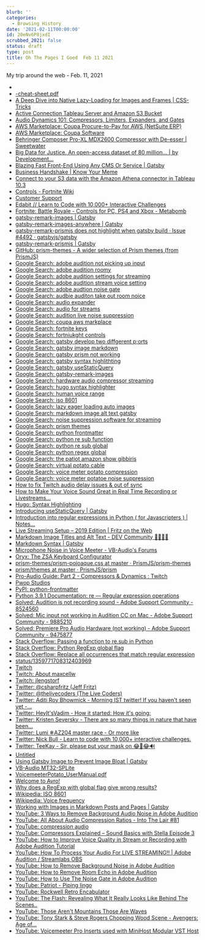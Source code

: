 ```yaml
---
blurb: ''
categories:
  - Browsing History
date: '2021-02-11T00:00:00'
id: 20eNv6P8jxdI
scrubbed_2021: false
status: draft
type: post
title: Oh The Pages I Goed  Feb 11 2021
---
```


My trip around the web - Feb. 11, 2021

- [](https://twitter.com/kazADHD)
- [-cheat-sheet.pdf](https://www.gatsbyjs.com/gatsby-cheat-sheet.pdf)
- [A Deep Dive into Native Lazy-Loading for Images and Frames | CSS-Tricks](https://css-tricks.com/a-deep-dive-into-native-lazy-loading-for-images-and-frames/)
- [Active Connection Tableau Server and Amazon S3 Bucket](https://community.tableau.com/s/question/0D54T00000C6phn/active-connection-tableau-server-and-amazon-s3-bucket)
- [Audio Dynamics 101: Compressors, Limiters, Expanders, and Gates](https://www.izotope.com/en/learn/audio-dynamics-101-compressors-limiters-expanders-and-gates.html)
- [AWS Marketplace: Coupa Procure-to-Pay for AWS (NetSuite ERP)](https://aws.amazon.com/marketplace/pp/B07791ZZVF?ref_=srh_res_product_title)
- [AWS Marketplace: Coupa Software](https://aws.amazon.com/marketplace/seller-profile?id=ad2cc3ea-0429-464c-8dba-f2b1e10da40c)
- [Behringer Composer Pro-XL MDX2600 Compressor with De-esser | Sweetwater](https://www.sweetwater.com/store/detail/MDX2600--behringer-composer-pro-xl-mdx2600)
- [Big Data for Justice. An open-access dataset of 80 million… | by Development...](https://devdatalab.medium.com/big-data-for-justice-f53e0e14c9c9)
- [Blazing Fast Front-End Using Any CMS Or Service | Gatsby](https://www.gatsbyjs.com/)
- [Business Handshake | Know Your Meme](https://knowyourmeme.com/memes/business-handshake)
- [Connect to your S3 data with the Amazon Athena connector in Tableau 10.3](https://www.tableau.com/about/blog/2017/5/connect-your-s3-data-amazon-athena-connector-tableau-103-71105)
- [Controls - Fortnite Wiki](https://fortnite.gamepedia.com/Controls)
- [Customer Support](https://help.twitch.tv/s/article/twitch-music-getting-started?language=en_US)
- [Edabit // Learn to Code with 10,000+ Interactive Challenges](https://edabit.com/)
- [Fortnite: Battle Royale - Controls for PC, PS4 and Xbox - Metabomb](https://www.metabomb.net/fortnite-battle-royale/gameplay-guides/fortnite-battle-royale-controls-for-pc-ps4-and-xbox-one)
- [gatsby-remark-images | Gatsby](https://www.gatsbyjs.com/plugins/gatsby-remark-images/)
- [gatsby-remark-images-anywhere | Gatsby](https://www.gatsbyjs.com/plugins/gatsby-remark-images-anywhere/)
- [gatsby-remark-prismjs does not highlight when gatsby build · Issue #4492 · gatsbyjs/gatsby](https://github.com/gatsbyjs/gatsby/issues/4492)
- [gatsby-remark-prismjs | Gatsby](https://www.gatsbyjs.com/plugins/gatsby-remark-prismjs/)
- [GitHub: prism-themes - A wider selection of Prism themes (from PrismJS)](https://github.com/PrismJS/prism-themes)
- [Google Search: adobe audition not picking up input](https://www.google.com/search?newwindow=1&client=safari&rls=en&ei=5nUlYOfNA6WGwbkPw5KAqA8&q=adobe+audition+not+picking+up+input&oq=adobe+audition+not+picking+up+input&gs_lcp=Cgdnd3Mtd2l6EAMyBQgAEM0CMgUIABDNAjoHCAAQRxCwAzoECCEQClD5xgFYzs0BYIrTAWgCcAJ4AIAB8gGIAZsHkgEFOC4wLjGYAQCgAQGqAQdnd3Mtd2l6yAEIwAEB&sclient=gws-wiz&ved=0ahUKEwjn2PbRueLuAhUlQzABHUMJAPUQ4dUDCAw&uact=5)
- [Google Search: adobe audition roomy](https://www.google.com/search?client=safari&rls=en&q=adobe+audition+roomy&ie=UTF-8&oe=UTF-8)
- [Google Search: adobe audition settings for streaming](https://www.google.com/search?client=safari&rls=en&q=adobe+audition+settings+for+streaming&ie=UTF-8&oe=UTF-8)
- [Google Search: adobe audition stream voice setting](https://www.google.com/search?client=safari&rls=en&q=adobe+audition+stream+voice+setting&ie=UTF-8&oe=UTF-8)
- [Google Search: adobe audtion noise gate](https://www.google.com/search?client=safari&rls=en&q=adobe+audtion+noise+gate&ie=UTF-8&oe=UTF-8)
- [Google Search: audbie auditon take out room noice](https://www.google.com/search?client=safari&rls=en&q=audbie+auditon+take+out+room+noice&ie=UTF-8&oe=UTF-8)
- [Google Search: audio expander](https://www.google.com/search?client=safari&rls=en&q=audio+expander&ie=UTF-8&oe=UTF-8)
- [Google Search: audio for streams](https://www.google.com/search?client=safari&rls=en&q=audio+for+streams&ie=UTF-8&oe=UTF-8)
- [Google Search: audition live noise suppression](https://www.google.com/search?client=safari&rls=en&q=audition+live+noise+suppression&ie=UTF-8&oe=UTF-8)
- [Google Search: coupa aws markplace](https://www.google.com/search?client=safari&rls=en&q=coupa+aws+markplace&ie=UTF-8&oe=UTF-8)
- [Google Search: fortnite keys](https://www.google.com/search?client=safari&rls=en&q=fortnite+keys&ie=UTF-8&oe=UTF-8)
- [Google Search: fortniukght controls](https://www.google.com/search?client=safari&rls=en&q=fortniukght+controls&ie=UTF-8&oe=UTF-8)
- [Google Search: gatsby develop two diffgerent p;orts](https://www.google.com/search?client=safari&rls=en&q=gatsby+develop+two+diffgerent+p;orts&ie=UTF-8&oe=UTF-8)
- [Google Search: gatsby image markdown](https://www.google.com/search?client=safari&rls=en&q=gatsby+image+markdown&ie=UTF-8&oe=UTF-8)
- [Google Search: gatsby prism not working](https://www.google.com/search?client=safari&rls=en&q=gatsby+prism+not+working&ie=UTF-8&oe=UTF-8)
- [Google Search: gatsby syntax highlithting](https://www.google.com/search?client=safari&rls=en&q=gatsby+syntax+highlithting&ie=UTF-8&oe=UTF-8)
- [Google Search: gatsby useStaticQuery](https://www.google.com/search?client=safari&rls=en&q=gatsby+useStaticQuery&ie=UTF-8&oe=UTF-8)
- [Google Search: gatsby-remark-images](https://www.google.com/search?client=safari&rls=en&q=gatsby-remark-images&ie=UTF-8&oe=UTF-8)
- [Google Search: hardware audio compressor streaming](https://www.google.com/search?newwindow=1&client=safari&rls=en&ei=AvclYMG3Es_P5gLkkJqYAQ&q=hardware+audio+compressor+streaming&oq=hardware+audio+compressor+streaming&gs_lcp=Cgdnd3Mtd2l6EAMyCAghEBYQHRAeOgcIABBHELADUICtClivuQpgw7wKaAJwAngAgAFriAGZBpIBAzkuMZgBAKABAaoBB2d3cy13aXrIAQjAAQE&sclient=gws-wiz&ved=0ahUKEwjBwLvitOPuAhXPp1kKHWSIBhMQ4dUDCAw&uact=5)
- [Google Search: hugo syntax highlighter](https://www.google.com/search?client=safari&rls=en&q=hugo+syntax+highlighter&ie=UTF-8&oe=UTF-8)
- [Google Search: human voice range](https://www.google.com/search?client=safari&rls=en&q=human+voice+range&ie=UTF-8&oe=UTF-8)
- [Google Search: iso 8601](https://www.google.com/search?client=safari&rls=en&q=iso+8601&ie=UTF-8&oe=UTF-8)
- [Google Search: lazy eager loading auto images](https://www.google.com/search?newwindow=1&client=safari&rls=en&ei=LY4kYOe3Osbl5gK8xZ6QBw&q=lazy+eager+loading+auto+images&oq=lazy+eager+loading+auto+images&gs_lcp=Cgdnd3Mtd2l6EAM6BwgAEEcQsAM6CAghEBYQHRAeOgUIIRCgAToFCCEQqwI6BwghEAoQoAFQhNIBWPvXAWDq2gFoAXACeACAAZoBiAHLBpIBAzUuM5gBAKABAaoBB2d3cy13aXrIAQjAAQE&sclient=gws-wiz&ved=0ahUKEwingvPT3ODuAhXGslkKHbyiB3IQ4dUDCAw&uact=5)
- [Google Search: markdown image alt text gatsby](https://www.google.com/search?newwindow=1&client=safari&rls=en&ei=nJAkYKiGFqrU5gLWx4D4Ag&q=markdown+image+alt+text+gatsby&oq=markdown+image+alt+text+gatsby&gs_lcp=Cgdnd3Mtd2l6EAMyBQgAEM0CMgUIABDNAjIFCAAQzQI6BwgAEEcQsAM6BggAEBYQHjoICCEQFhAdEB46BQghEKABOgcIIRAKEKABULEqWJ83YPo6aAFwAngAgAFoiAHMBZIBAzcuMZgBAKABAaoBB2d3cy13aXrIAQjAAQE&sclient=gws-wiz&ved=0ahUKEwioxNf83uDuAhUqqlkKHdYjAC8Q4dUDCAw&uact=5)
- [Google Search: noise suppression software for streaming](https://www.google.com/search?newwindow=1&client=safari&rls=en&ei=Im4lYIS3LM6ZwbkP1uqR8Ac&q=noise+suppression+software+for+streaming&oq=software+noice+suppression+&gs_lcp=Cgdnd3Mtd2l6EAMYAjIGCAAQFhAeMgYIABAWEB4yBggAEBYQHjIGCAAQFhAeMgYIABAWEB4yCAgAEAgQDRAeMgUIABCGAzIFCAAQhgMyBQgAEIYDMgUIABCGAzoHCAAQsAMQQzoECAAQQzoICC4QxwEQowI6AggAOggIABCxAxCDAToLCC4QsQMQxwEQowI6BQgAELEDOgcIABCxAxBDOgsILhDHARCvARCTAjoECC4QQzoICC4QsQMQgwE6BQgAEJECOggIABCxAxDJAzoFCAAQyQM6BAgAEAo6CAgAEBYQChAeOgQIABANOgYIABANEB46BwghEAoQoAE6CggAEAgQDRAKEB46BQghEKsCUKVzWICNAmCZoAJoE3ACeACAAc4BiAHfHZIBBjQwLjMuMZgBAKABAaoBB2d3cy13aXqwAQDIAQrAAQE&sclient=gws-wiz)
- [Google Search: prism themes](https://www.google.com/search?client=safari&rls=en&q=prism+themes&ie=UTF-8&oe=UTF-8)
- [Google Search: python frontmatter](https://www.google.com/search?client=safari&rls=en&q=python+frontmatter&ie=UTF-8&oe=UTF-8)
- [Google Search: python re sub function](https://www.google.com/search?client=safari&rls=en&q=python+re+sub+function&ie=UTF-8&oe=UTF-8)
- [Google Search: python re sub global](https://www.google.com/search?client=safari&rls=en&q=python+re+sub+global&ie=UTF-8&oe=UTF-8)
- [Google Search: python regex global](https://www.google.com/search?client=safari&rls=en&q=python+regex+global&ie=UTF-8&oe=UTF-8)
- [Google Search: the patiot amazon show gibbiris](https://www.google.com/search?newwindow=1&client=safari&rls=en&ei=QlwlYNrtI8ubwbkPjua14Ao&q=the+patiot+amazon+show+gibbiris&oq=the+patiot+amazon+show+gibbiris&gs_lcp=Cgdnd3Mtd2l6EAMyBwghEAoQoAE6BwgAEEcQsAM6BggAEBYQHlC1F1i9KWCaM2gBcAF4AIAB5gKIAb8QkgEHMS4yLjYuMZgBAKABAaoBB2d3cy13aXrIAQjAAQE&sclient=gws-wiz&ved=0ahUKEwjalpyYoeLuAhXLTTABHQ5zDawQ4dUDCAw&uact=5)
- [Google Search: virtual potato cable](https://www.google.com/search?client=safari&rls=en&q=virtual+potato+cable&ie=UTF-8&oe=UTF-8)
- [Google Search: voice meter potato compression](https://www.google.com/search?client=safari&rls=en&q=voice+meter+potato+compression&ie=UTF-8&oe=UTF-8)
- [Google Search: voice meter potatoe noise suppression](https://www.google.com/search?client=safari&rls=en&q=voice+meter+potatoe+noise+suppression&ie=UTF-8&oe=UTF-8)
- [How to fix Twitch audio delay issues & out of sync](https://windowsreport.com/twitch-audio-delay/)
- [How to Make Your Voice Sound Great in Real Time Recording or Livestreams...](https://www.reddit.com/r/letsplay/comments/66csmu/how_to_make_your_voice_sound_great_in_real_time/)
- [Hugo: Syntax Highlighting](https://gohugo.io/content-management/syntax-highlighting/)
- [Introducing useStaticQuery | Gatsby](https://www.gatsbyjs.com/blog/2019-02-20-introducing-use-static-query/)
- [Introduction into regular expressions in Python ( for Javascripters ) | Notes...](https://nemisj.com/python-regexp-javascript/)
- [Live Streaming Setup – 2019 Edition | Fritz on the Web](https://jeffreyfritz.com/2019/01/live-streaming-setup-2019-edition/)
- [Markdown Image Titles and Alt Text - DEV Community 👩‍💻👨‍💻](https://dev.to/stephencweiss/markdown-image-titles-and-alt-text-5fi1)
- [Markdown Syntax | Gatsby](https://www.gatsbyjs.com/docs/reference/markdown-syntax/)
- [Microphone Noise in Voice Meeter - VB-Audio's Forums](https://forum.vb-audio.com/viewtopic.php?t=1028)
- [Oryx: The ZSA Keyboard Configurator](https://configure.ergodox-ez.com/moonlander/layouts/APODe/latest/0)
- [prism-themes/prism-pojoaque.css at master · PrismJS/prism-themes](https://github.com/PrismJS/prism-themes/blob/master/themes/prism-pojoaque.css)
- [prism/themes at master · PrismJS/prism](https://github.com/PrismJS/prism/tree/master/themes)
- [Pro-Audio Guide: Part 2 - Compressors & Dynamics : Twitch](https://www.reddit.com/r/Twitch/comments/3ystqs/proaudio_guide_part_2_compressors_dynamics/)
- [Pwop Studios](http://pwop.com/)
- [PyPI: python-frontmatter](https://pypi.org/project/python-frontmatter/)
- [Python 3.9.1 Documentation: re — Regular expression operations](https://docs.python.org/3/library/re.html#re.sub)
- [Solved: Audition is not recording sound - Adobe Support Community - 8524560](https://community.adobe.com/t5/audition/audition-is-not-recording-sound/m-p/8524560)
- [Solved: Mic input not working in Audition CC on Mac - Adobe Support Community - 9885210](https://community.adobe.com/t5/audition/mic-input-not-working-in-audition-cc-on-mac/td-p/9885210)
- [Solved: Premiere Pro Audio Hardware (not working) - Adobe Support Community - 9475877](https://community.adobe.com/t5/premiere-pro/premiere-pro-audio-hardware-not-working/td-p/9475877)
- [Stack Overflow: Passing a function to re.sub in Python](https://stackoverflow.com/questions/18737863/passing-a-function-to-re-sub-in-python)
- [Stack Overflow: Python RegExp global flag](https://stackoverflow.com/questions/11686516/python-regexp-global-flag)
- [Stack Overflow: Replace all occurrences that match regular expression](https://stackoverflow.com/questions/38156956/replace-all-occurrences-that-match-regular-expression)
- [status/1359771708312403969](https://twitter.com/nickbulljs/status/1359771708312403969)
- [Twitch](https://www.twitch.tv/team/livecoders)
- [Twitch: About maxcellw](https://www.twitch.tv/maxcellw/about)
- [Twitch: jlengstorf](https://www.twitch.tv/jlengstorf)
- [Twitter: @csharpfritz (Jeff Fritz)](https://twitter.com/csharpfritz)
- [Twitter: @thelivecoders (The Live Coders)](https://twitter.com/theLiveCoders)
- [Twitter: Aditi Roy Bhowmick - Morning IST twitter! If you haven't seen yet -...](https://twitter.com/AditiBhowmick18/status/1358983865503649797)
- [Twitter: HeyIt'sVadim - How it started: How it's going: ](https://twitter.com/vadimnewquist/status/1359728848166862848/photo/1)
- [Twitter: Kristen Seversky - There are so many things in nature that have been...](https://twitter.com/KR1573N/status/1359855226518466566)
- [Twitter: Lumi ❄AZ204 master race - Or more like ](https://twitter.com/rnielikki/status/1359888177402699787)
- [Twitter: Nick Bull - Learn to code with 10,000+ interactive challenges. ](https://twitter.com/nickbulljs/status/1359780156559228929)
- [Twitter: TeeKay - Sir, please put your mask on 😂🤣😂🔊 ](https://twitter.com/hq_thekonsept/status/1359840812180398081)
- [Untitled](https://www.google.com/url?sa=t&rct=j&q=&esrc=s&source=web&cd=&cad=rja&uact=8&ved=2ahUKEwii4sbXkOPuAhWHtlkKHR6FCLAQFjALegQIKBAC&url=https%3A%2F%2Fwww.whathifi.com%2Fus%2Fbest-buys%2Fstreaming%2Fbest-music-streaming-services&usg=AOvVaw0PPNSqEtZVWWu2gwZaWcRW)
- [Using Gatsby Image to Prevent Image Bloat | Gatsby](https://www.gatsbyjs.com/docs/how-to/images-and-media/using-gatsby-image/)
- [VB-Audio MT32-SPLite](https://vb-audio.com/mt128/index.htm)
- [VoicemeeterPotato_UserManual.pdf](https://vb-audio.com/Voicemeeter/VoicemeeterPotato_UserManual.pdf)
- [Welcome to Avro!](https://avro.apache.org/docs/1.2.0/)
- [Why does a RegExp with global flag give wrong results?](https://www.xspdf.com/resolution/50891197.html)
- [Wikipedia: ISO 8601](https://en.wikipedia.org/wiki/ISO_8601)
- [Wikipedia: Voice frequency](https://en.wikipedia.org/wiki/Voice_frequency)
- [Working with Images in Markdown Posts and Pages | Gatsby](https://www.gatsbyjs.com/docs/working-with-images-in-markdown/?ref=hackernoon.com)
- [YouTube: 3 Ways to Remove Background Audio Noise in Adobe Audition](https://www.youtube.com/watch?v=nr7UblY3TB8)
- [YouTube: All About Audio Compression Ratios - Into The Lair #81](https://www.youtube.com/watch?v=E4lum2N0ALk)
- [YouTube: compression audio](https://www.youtube.com/results?search_query=compression+audio)
- [YouTube: Compressors Explained – Sound Basics with Stella Episode 3](https://www.youtube.com/watch?v=IbIC7B4BU6g)
- [YouTube: How to Improve Voice Quality in Stream or Recording with Adobe Audition Tutorial](https://www.youtube.com/watch?v=POBlIiFemhI&feature=youtu.be)
- [YouTube: How To Process Your Audio For LIVE STREAMING!! | Adobe Audition / Streamlabs OBS](https://www.youtube.com/watch?v=9pkJ9KPoy4I)
- [YouTube: How to Remove Background Noise in Adobe Audition](https://www.youtube.com/watch?v=EEzBBKHoEBU)
- [YouTube: How to Remove Room Echo in Adobe Audition](https://www.youtube.com/watch?v=LeiPG6S2QA8)
- [YouTube: How to Use The Noise Gate in Adobe Audition](https://www.youtube.com/watch?v=l3GyJmNmAHA)
- [YouTube: Patriot - Piping lingo](https://www.youtube.com/watch?v=ccnfHKZebRk)
- [YouTube: Rockwell Retro Encabulator](https://www.youtube.com/watch?v=RXJKdh1KZ0w)
- [YouTube: The Flash: Revealing What It Really Looks Like Behind The Scenes..](https://www.youtube.com/watch?v=OgmPNx5tm_c)
- [YouTube: Those Aren't Mountains Those Are Waves](https://www.youtube.com/watch?v=v-xh_gq8sbk)
- [YouTube: Tony Stark & Steve Rogers Chopping Wood Scene - Avengers: Age of...](https://www.youtube.com/watch?v=dNPkJ7eEVDU)
- [YouTube: Voicemeeter Pro Inserts used with MiniHost Modular VST Host](https://www.youtube.com/watch?app=desktop&v=pDi0Tn2QxXE&t=312s)

